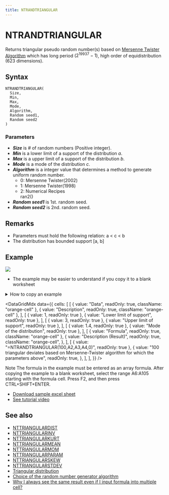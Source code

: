 ```yaml
---
title: NTRANDTRIANGULAR
---
```



# NTRANDTRIANGULAR

Returns triangular pseudo random number(s) based on [Mersenne Twister Algorithm](/docs/glossary#mersenne-twister-algorithm) which has long period ($2^{19937}-1$), high order of equidistribution (623 dimensions).

## Syntax

```excel
NTRANDTRIANGULAR(
  Size,
  Min,
  Max,
  Mode,
  Algorithm,
  Random seed1,
  Random seed2
)
```

### Parameters

- **_Size_** is # of random numbers (Positive integer).
- **_Min_** is a lower limit of a support of the distribution $a$.
- **_Max_** is a upper limit of a support of the distribution $b$.
- **_Mode_** is a mode of the distribution $c$.
- **_Algorithm_** is a integer value that determines a method to generate uniform random number.
  - 0: Mersenne Twister(2002)
  - 1: Mersenne Twister(1998)
  - 2: Numerical Recipes\
    ran2()
- **_Random seed1_** is 1st. random seed.
- **_Random seed2_** is 2nd. random seed.

## Remarks

- Parameters must hold the following relation: a < c < b
- The distribution has bounded support [a, b]

## Example

![](./../../../assets/functions/histogram/histogramTriangular.jpg)

- The example may be easier to understand if you copy it to a blank worksheet

<details>
  <summary>How to copy an example</summary>

1.  Create a blank workbook or worksheet.
2.  Select the example in the Help topic.

    **Note**  Do not select the row or column headers.

    ![Selecting an example from Help](./../../../assets/functions/HowToCopy.png)

    Selecting an example from Help

3.  Press CTRL+C.
4.  In the worksheet, select cell A1, and press CTRL+V.
5.  To switch between viewing the results and viewing the formulas that return the results, press CTRL+` (grave accent), or on the **Tools** menu, point to **Formula Auditing**, and then click **Formula Auditing Mode**.

</details>

<DataGridMdx
  data={{
    cells: [
      [
        { value: "Data", readOnly: true, className: "orange-cell" },
        { value: "Description", readOnly: true, className: "orange-cell" },
      ],
      [
        { value: 1, readOnly: true },
        { value: "Lower limit of support", readOnly: true },
      ],
      [
        { value: 3, readOnly: true },
        { value: "Upper limit of support", readOnly: true },
      ],
      [
        { value: 1.4, readOnly: true },
        { value: "Mode of the distribution", readOnly: true },
      ],
      [
        { value: "Formula", readOnly: true, className: "orange-cell" },
        {
          value: "Description (Result)",
          readOnly: true,
          className: "orange-cell",
        },
      ],
      [
        { value: "=NTRANDTRIANGULAR(100,A2,A3,A4,0)", readOnly: true },
        {
          value:
            "100 triangular deviates based on Mersenne-Twister algorithm for which the parameters above",
          readOnly: true,
        },
      ],
    ],
  }}
/>

Note The formula in the example must be entered as an array formula. After copying the example to a blank worksheet, select the range A6:A105 starting with the formula cell. Press F2, and then press CTRL+SHIFT+ENTER.

- [Download sample excel sheet](https://www.ntrand.com/files/NtRand1.zip)
- [See tutorial video](https://www.ntrand.com/files/SingleRandom_Demo.swf)

## See also

- [NTTRIANGULARDIST](../../02-distribution-functions/087-nttriangulardist.mdx)
- [NTTRIANGULARINV](../../02-distribution-functions/088-nttriangularinv.mdx)
- [NTTRIANGULARKURT](../../02-distribution-functions/089-nttriangularkurt.mdx)
- [NTTRIANGULARMEAN](../../02-distribution-functions/090-nttriangularmean.mdx)
- [NTTRIANGULARMOM](../../02-distribution-functions/091-nttriangularmom.mdx)
- [NTTRIANGULARPARAM](../../02-distribution-functions/092-nttriangularparam.mdx)
- [NTTRIANGULARSKEW](../../02-distribution-functions/093-nttriangularskew.mdx)
- [NTTRIANGULARSTDEV](../../02-distribution-functions/094-nttriangularstdev.mdx)
- [Triangular distribution](../../../05-gallery-of-distributions/triangular-distribution.mdx)
- [Choice of the random number generator algorithm](/docs/glossary#choice-of-the-random-number-generator-algorithm)
- [Why I always see the same result even if I input formula into multiple cell?](https://www.ntrand.com/faq/#local_CtrlShiftEnter)
